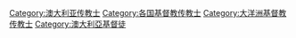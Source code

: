 [[Category:澳大利亚传教士|Category:澳大利亚传教士]]
[[Category:各国基督教传教士|Category:各国基督教传教士]]
[[Category:大洋洲基督教传教士|Category:大洋洲基督教传教士]]
[[Category:澳大利亞基督徒|Category:澳大利亞基督徒]]